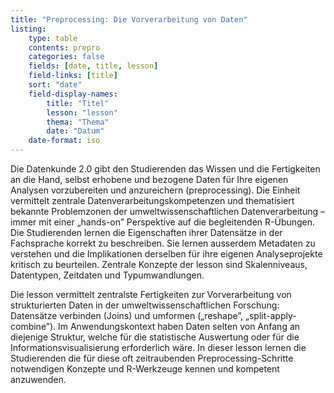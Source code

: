 ```yaml
---
title: "Preprocessing: Die Vorverarbeitung von Daten"
listing: 
    type: table
    contents: prepro
    categories: false
    fields: [date, title, lesson]
    field-links: [title]
    sort: "date"
    field-display-names:
        title: "Titel"
        lesson: "lesson"
        thema: "Thema"
        date: "Datum"
    date-format: iso
---
```



Die Datenkunde 2.0 gibt den Studierenden das Wissen und die Fertigkeiten an die Hand, selbst erhobene und bezogene Daten für Ihre eigenen Analysen vorzubereiten und anzureichern (preprocessing). Die Einheit vermittelt zentrale Datenverarbeitungskompetenzen und thematisiert bekannte Problemzonen der umweltwissenschaftlichen Datenverarbeitung -- immer mit einer „hands-on" Perspektive auf die begleitenden R-Übungen. Die Studierenden lernen die Eigenschaften ihrer Datensätze in der Fachsprache korrekt zu beschreiben. Sie lernen ausserdem Metadaten zu verstehen und die Implikationen derselben für ihre eigenen Analyseprojekte kritisch zu beurteilen. Zentrale Konzepte der lesson sind Skalenniveaus, Datentypen, Zeitdaten und Typumwandlungen.

Die lesson vermittelt zentralste Fertigkeiten zur Vorverarbeitung von strukturierten Daten in der umweltwissenschaftlichen Forschung: Datensätze verbinden (Joins) und umformen („reshape", „split-apply-combine"). Im Anwendungskontext haben Daten selten von Anfang an diejenige Struktur, welche für die statistische Auswertung oder für die Informationsvisualisierung erforderlich wäre. In dieser lesson lernen die Studierenden die für diese oft zeitraubenden Preprocessing-Schritte notwendigen Konzepte und R-Werkzeuge kennen und kompetent anzuwenden.
